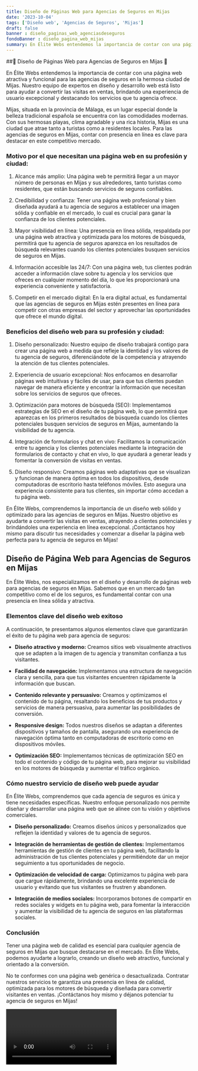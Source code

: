 ```yaml
---
title: Diseño de Páginas Web para Agencias de Seguros en Mijas
date: '2023-10-04'
tags: ['Diseño web', 'Agencias de Seguros', 'Mijas']
draft: false
banner : diseño_paginas_web_agenciasdeseguros
fondoBanner : diseño_pagina_web_mijas
summary: En Élite Webs entendemos la importancia de contar con una página web atractiva y funcional para las agencias de seguros en la hermosa ciudad de Mijas. Nuestro equipo de expertos en diseño y desarrollo web está listo para ayudar a convertir las visitas en ventas, brindando una experiencia de usuario excepcional y destacando los servicios que tu agencia ofrece.
---
```


##🌟 Diseño de Páginas Web para Agencias de Seguros en Mijas 🌟

En Élite Webs entendemos la importancia de contar con una página web atractiva y funcional para las agencias de seguros en la hermosa ciudad de Mijas. Nuestro equipo de expertos en diseño y desarrollo web está listo para ayudar a convertir las visitas en ventas, brindando una experiencia de usuario excepcional y destacando los servicios que tu agencia ofrece.

Mijas, situada en la provincia de Málaga, es un lugar especial donde la belleza tradicional española se encuentra con las comodidades modernas. Con sus hermosas playas, clima agradable y una rica historia, Mijas es una ciudad que atrae tanto a turistas como a residentes locales. Para las agencias de seguros en Mijas, contar con presencia en línea es clave para destacar en este competitivo mercado.

### Motivo por el que necesitan una página web en su profesión y ciudad:

1. Alcance más amplio: Una página web te permitirá llegar a un mayor número de personas en Mijas y sus alrededores, tanto turistas como residentes, que están buscando servicios de seguros confiables.

2. Credibilidad y confianza: Tener una página web profesional y bien diseñada ayudará a tu agencia de seguros a establecer una imagen sólida y confiable en el mercado, lo cual es crucial para ganar la confianza de los clientes potenciales.

3. Mayor visibilidad en línea: Una presencia en línea sólida, respaldada por una página web atractiva y optimizada para los motores de búsqueda, permitirá que tu agencia de seguros aparezca en los resultados de búsqueda relevantes cuando los clientes potenciales busquen servicios de seguros en Mijas.

4. Información accesible las 24/7: Con una página web, tus clientes podrán acceder a información clave sobre tu agencia y los servicios que ofreces en cualquier momento del día, lo que les proporcionará una experiencia conveniente y satisfactoria.

5. Competir en el mercado digital: En la era digital actual, es fundamental que las agencias de seguros en Mijas estén presentes en línea para competir con otras empresas del sector y aprovechar las oportunidades que ofrece el mundo digital.

### Beneficios del diseño web para su profesión y ciudad:

1. Diseño personalizado: Nuestro equipo de diseño trabajará contigo para crear una página web a medida que refleje la identidad y los valores de tu agencia de seguros, diferenciándote de la competencia y atrayendo la atención de tus clientes potenciales.

2. Experiencia de usuario excepcional: Nos enfocamos en desarrollar páginas web intuitivas y fáciles de usar, para que tus clientes puedan navegar de manera eficiente y encontrar la información que necesitan sobre los servicios de seguros que ofreces.

3. Optimización para motores de búsqueda (SEO): Implementamos estrategias de SEO en el diseño de tu página web, lo que permitirá que aparezcas en los primeros resultados de búsqueda cuando los clientes potenciales busquen servicios de seguros en Mijas, aumentando la visibilidad de tu agencia.

4. Integración de formularios y chat en vivo: Facilitamos la comunicación entre tu agencia y los clientes potenciales mediante la integración de formularios de contacto y chat en vivo, lo que ayudará a generar leads y fomentar la conversión de visitas en ventas.

5. Diseño responsivo: Creamos páginas web adaptativas que se visualizan y funcionan de manera óptima en todos los dispositivos, desde computadoras de escritorio hasta teléfonos móviles. Esto asegura una experiencia consistente para tus clientes, sin importar cómo accedan a tu página web.

En Élite Webs, comprendemos la importancia de un diseño web sólido y optimizado para las agencias de seguros en Mijas. Nuestro objetivo es ayudarte a convertir las visitas en ventas, atrayendo a clientes potenciales y brindándoles una experiencia en línea excepcional. ¡Contáctanos hoy mismo para discutir tus necesidades y comenzar a diseñar la página web perfecta para tu agencia de seguros en Mijas!

<GifSeo />

<Cta />

## Diseño de Página Web para Agencias de Seguros en Mijas

En Élite Webs, nos especializamos en el diseño y desarrollo de páginas web para agencias de seguros en Mijas. Sabemos que en un mercado tan competitivo como el de los seguros, es fundamental contar con una presencia en línea sólida y atractiva.

### Elementos clave del diseño web exitoso

A continuación, te presentamos algunos elementos clave que garantizarán el éxito de tu página web para agencia de seguros:

- **Diseño atractivo y moderno:** Creamos sitios web visualmente atractivos que se adapten a la imagen de tu agencia y transmitan confianza a tus visitantes.

- **Facilidad de navegación:** Implementamos una estructura de navegación clara y sencilla, para que tus visitantes encuentren rápidamente la información que buscan.

- **Contenido relevante y persuasivo:** Creamos y optimizamos el contenido de tu página, resaltando los beneficios de tus productos y servicios de manera persuasiva, para aumentar las posibilidades de conversión.

- **Responsive design:** Todos nuestros diseños se adaptan a diferentes dispositivos y tamaños de pantalla, asegurando una experiencia de navegación óptima tanto en computadoras de escritorio como en dispositivos móviles.

- **Optimización SEO:** Implementamos técnicas de optimización SEO en todo el contenido y código de tu página web, para mejorar su visibilidad en los motores de búsqueda y aumentar el tráfico orgánico.

### Cómo nuestro servicio de diseño web puede ayudar

En Élite Webs, comprendemos que cada agencia de seguros es única y tiene necesidades específicas. Nuestro enfoque personalizado nos permite diseñar y desarrollar una página web que se alinee con tu visión y objetivos comerciales.

- **Diseño personalizado:** Creamos diseños únicos y personalizados que reflejen la identidad y valores de tu agencia de seguros.

- **Integración de herramientas de gestión de clientes:** Implementamos herramientas de gestión de clientes en tu página web, facilitando la administración de tus clientes potenciales y permitiéndote dar un mejor seguimiento a tus oportunidades de negocio.

- **Optimización de velocidad de carga:** Optimizamos tu página web para que cargue rápidamente, brindando una excelente experiencia de usuario y evitando que tus visitantes se frustren y abandonen.

- **Integración de medios sociales:** Incorporamos botones de compartir en redes sociales y widgets en tu página web, para fomentar la interacción y aumentar la visibilidad de tu agencia de seguros en las plataformas sociales.

### Conclusión

Tener una página web de calidad es esencial para cualquier agencia de seguros en Mijas que busque destacarse en el mercado. En Élite Webs, podemos ayudarte a lograrlo, creando un diseño web atractivo, funcional y orientado a la conversión.

No te conformes con una página web genérica o desactualizada. Contratar nuestros servicios te garantiza una presencia en línea de calidad, optimizada para los motores de búsqueda y diseñada para convertir visitantes en ventas. ¡Contáctanos hoy mismo y déjanos potenciar tu agencia de seguros en Mijas!

<Video />

<CtaBot job='Agencias de Seguros' city='Mijas'/>

<Gmaps query='Mijas+españa+maps' />